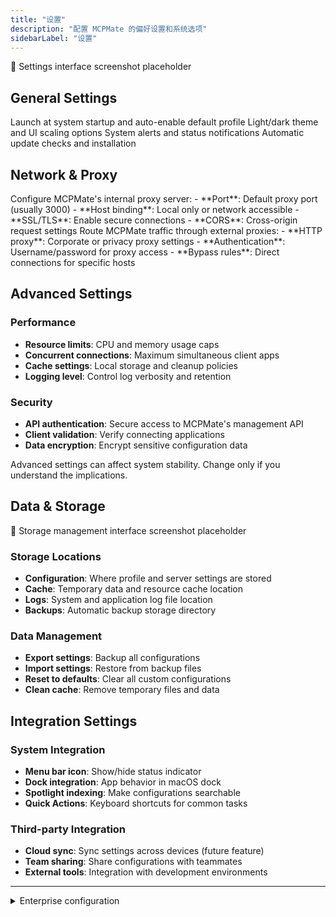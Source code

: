 ```yaml
---
title: "设置"
description: "配置 MCPMate 的偏好设置和系统选项"
sidebarLabel: "设置"
---
```



<div className="placeholder-screenshot">
  📸 Settings interface screenshot placeholder
</div>

## General Settings

<CardGroup cols={2}>
  <Card title="Startup" icon="power">
    Launch at system startup and auto-enable default profile
  </Card>
  <Card title="Appearance" icon="palette">
    Light/dark theme and UI scaling options
  </Card>
  <Card title="Notifications" icon="bell">
    System alerts and status notifications
  </Card>
  <Card title="Updates" icon="download">
    Automatic update checks and installation
  </Card>
</CardGroup>

## Network & Proxy

<Tabs>
  <Tab label="Proxy Settings">
    Configure MCPMate's internal proxy server:
    - **Port**: Default proxy port (usually 3000)
    - **Host binding**: Local only or network accessible
    - **SSL/TLS**: Enable secure connections
    - **CORS**: Cross-origin request settings
  </Tab>
  
  <Tab label="External Proxy">
    Route MCPMate traffic through external proxies:
    - **HTTP proxy**: Corporate or privacy proxy settings
    - **Authentication**: Username/password for proxy access
    - **Bypass rules**: Direct connections for specific hosts
  </Tab>
</Tabs>

## Advanced Settings

### Performance
- **Resource limits**: CPU and memory usage caps
- **Concurrent connections**: Maximum simultaneous client apps
- **Cache settings**: Local storage and cleanup policies
- **Logging level**: Control log verbosity and retention

### Security
- **API authentication**: Secure access to MCPMate's management API
- **Client validation**: Verify connecting applications
- **Data encryption**: Encrypt sensitive configuration data

<Callout type="warning">
  Advanced settings can affect system stability. Change only if you understand the implications.
</Callout>

## Data & Storage

<div className="placeholder-screenshot">
  📸 Storage management interface screenshot placeholder
</div>

### Storage Locations
- **Configuration**: Where profile and server settings are stored
- **Cache**: Temporary data and resource cache location
- **Logs**: System and application log file location
- **Backups**: Automatic backup storage directory

### Data Management
- **Export settings**: Backup all configurations
- **Import settings**: Restore from backup files
- **Reset to defaults**: Clear all custom configurations
- **Clean cache**: Remove temporary files and data

## Integration Settings

### System Integration
- **Menu bar icon**: Show/hide status indicator
- **Dock integration**: App behavior in macOS dock
- **Spotlight indexing**: Make configurations searchable
- **Quick Actions**: Keyboard shortcuts for common tasks

### Third-party Integration
- **Cloud sync**: Sync settings across devices (future feature)
- **Team sharing**: Share configurations with teammates
- **External tools**: Integration with development environments

---

<details>
<summary>Enterprise configuration</summary>

Additional settings for enterprise deployments including centralized configuration management, audit logging, and compliance features.

</details>

